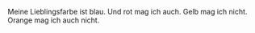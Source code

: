 Meine Lieblingsfarbe ist blau. Und rot mag ich auch. Gelb mag ich nicht. Orange mag ich auch nicht.
